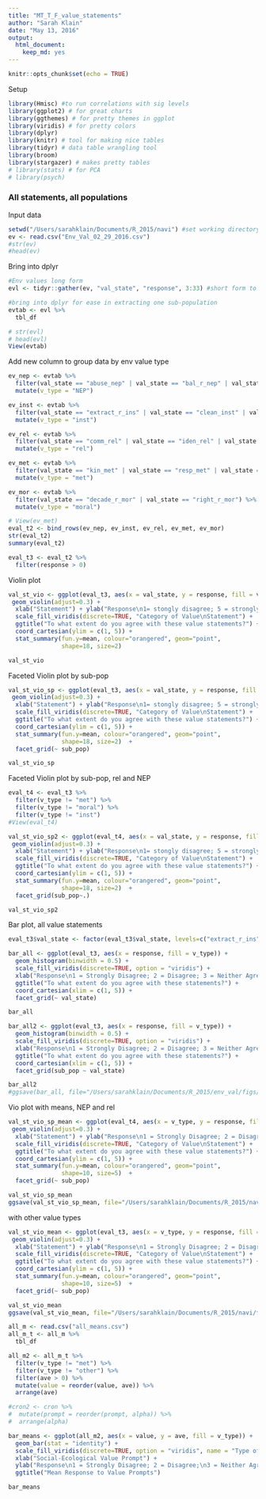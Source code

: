 ```yaml
---
title: "MT_T_F_value_statements"
author: "Sarah Klain"
date: "May 13, 2016"
output: 
  html_document: 
    keep_md: yes
---
```


```r
knitr::opts_chunk$set(echo = TRUE)
```

Setup

```r
library(Hmisc) #to run correlations with sig levels
library(ggplot2) # for great charts
library(ggthemes) # for pretty themes in ggplot
library(viridis) # for pretty colors
library(dplyr)
library(knitr) # tool for making nice tables
library(tidyr) # data table wrangling tool
library(broom)
library(stargazer) # makes pretty tables
# library(stats) # for PCA
# library(psych)
```

### All statements, all populations

Input data
```r
setwd("/Users/sarahklain/Documents/R_2015/navi") #set working directory
ev <- read.csv("Env_Val_02_29_2016.csv")
#str(ev)
#head(ev)
```

Bring into dplyr

```r
#Env values long form
evl <- tidyr::gather(ev, "val_state", "response", 3:33) #short form to long form data for ease in analysis

#bring into dplyr for ease in extracting one sub-population
evtab <- evl %>%
  tbl_df

# str(evl)
# head(evl)
View(evtab)
```

Add new column to group data by env value type

```r
ev_nep <- evtab %>% 
  filter(val_state == "abuse_nep" | val_state == "bal_r_nep" | val_state == "crisis_r_nep" | val_state == "spaceship_nep" | val_state == "bau_nep") %>% 
  mutate(v_type = "NEP")

ev_inst <- evtab %>% 
  filter(val_state == "extract_r_ins" | val_state == "clean_inst" | val_state == "loss_r_ins") %>% 
  mutate(v_type = "inst")

ev_rel <- evtab %>% 
  filter(val_state == "comm_rel" | val_state == "iden_rel" | val_state == "kin_rel" | val_state == "wild_rel" | val_state == "health_rel2" | val_state == "other_rel" ) %>% 
  mutate(v_type = "rel")

ev_met <- evtab %>% 
  filter(val_state == "kin_met" | val_state == "resp_met" | val_state == "iden_met" | val_state == "other_met") %>% 
  mutate(v_type = "met")

ev_mor <- evtab %>% 
  filter(val_state == "decade_r_mor" | val_state == "right_r_mor") %>% 
  mutate(v_type = "moral")

# View(ev_met)
eval_t2 <- bind_rows(ev_nep, ev_inst, ev_rel, ev_met, ev_mor)
str(eval_t2)
summary(eval_t2)

eval_t3 <- eval_t2 %>% 
  filter(response > 0)
```

Violin plot
```r

val_st_vio <- ggplot(eval_t3, aes(x = val_state, y = response, fill = v_type)) +
 geom_violin(adjust=0.3) +
  xlab("Statement") + ylab("Response\n1= stongly disagree; 5 = strongly agree") +
  scale_fill_viridis(discrete=TRUE, "Category of Value\nStatement") +
  ggtitle("To what extent do you agree with these value statements?") +
  coord_cartesian(ylim = c(1, 5)) +
  stat_summary(fun.y=mean, colour="orangered", geom="point", 
               shape=18, size=2)  

val_st_vio
```

Faceted Violin plot by sub-pop
```r
val_st_vio_sp <- ggplot(eval_t3, aes(x = val_state, y = response, fill = v_type)) +
 geom_violin(adjust=0.3) +
  xlab("Statement") + ylab("Response\n1= stongly disagree; 5 = strongly agree") +
  scale_fill_viridis(discrete=TRUE, "Category of Value\nStatement") +
  ggtitle("To what extent do you agree with these value statements?") +
  coord_cartesian(ylim = c(1, 5)) +
  stat_summary(fun.y=mean, colour="orangered", geom="point", 
               shape=18, size=2)  +
  facet_grid(~ sub_pop)

val_st_vio_sp
```

Faceted Violin plot by sub-pop, rel and NEP
```r
eval_t4 <- eval_t3 %>% 
  filter(v_type != "met") %>% 
  filter(v_type != "moral") %>% 
  filter(v_type != "inst")
#View(eval_t4)

val_st_vio_sp2 <- ggplot(eval_t4, aes(x = val_state, y = response, fill = v_type)) +
 geom_violin(adjust=0.3) +
  xlab("Statement") + ylab("Response\n1= stongly disagree; 5 = strongly agree") +
  scale_fill_viridis(discrete=TRUE, "Category of Value\nStatement") +
  ggtitle("To what extent do you agree with these value statements?") +
  coord_cartesian(ylim = c(1, 5)) +
  stat_summary(fun.y=mean, colour="orangered", geom="point", 
               shape=18, size=2)  +
  facet_grid(sub_pop~.)

val_st_vio_sp2
```

Bar plot, all value statements

```r
eval_t3$val_state <- factor(eval_t3$val_state, levels=c("extract_r_ins" ,"loss_r_ins","clean_inst","kin_met", "resp_met", "iden_met","other_met", "decade_r_mor","right_r_mor", "abuse_nep", "bal_r_nep", "crisis_r_nep", "spaceship_nep", "bau_nep", "comm_rel", "wild_rel", "iden_rel", "kin_rel", "health_rel2", "other_rel"))

bar_all <- ggplot(eval_t3, aes(x = response, fill = v_type)) +
  geom_histogram(binwidth = 0.5) +
  scale_fill_viridis(discrete=TRUE, option = "viridis") +
  xlab("Response\n1 = Strongly Disagree; 2 = Disagree; 3 = Neither Agree nor Disagree;\n4 = Agree; 5 = Strongly Agree") +
  ggtitle("To what extent do you agree with these statements?") +
  coord_cartesian(xlim = c(1, 5)) +
  facet_grid(~ val_state)

bar_all

bar_all2 <- ggplot(eval_t3, aes(x = response, fill = v_type)) +
  geom_histogram(binwidth = 0.5) +
  scale_fill_viridis(discrete=TRUE, option = "viridis") +
  xlab("Response\n1 = Strongly Disagree; 2 = Disagree; 3 = Neither Agree nor Disagree;\n4 = Agree; 5 = Strongly Agree") +
  ggtitle("To what extent do you agree with these statements?") +
  coord_cartesian(xlim = c(1, 5)) +
  facet_grid(sub_pop ~ val_state)

bar_all2
#ggsave(bar_all, file="/Users/sarahklain/Documents/R_2015/env_val/figs/bar_all.pdf")
```


Vio plot with means, NEP and rel

```r
val_st_vio_sp_mean <- ggplot(eval_t4, aes(x = v_type, y = response, fill = v_type)) +
 geom_violin(adjust=0.3) +
  xlab("Statement") + ylab("Response\n1 = Strongly Disagree; 2 = Disagree; 3 = Neither Agree nor Disagree;\n4 = Agree; 5 = Strongly Agree") +
  scale_fill_viridis(discrete=TRUE, "Category of Value\nStatement") +
  ggtitle("To what extent do you agree with these value statements?") +
  coord_cartesian(ylim = c(1, 5)) +
  stat_summary(fun.y=mean, colour="orangered", geom="point", 
               shape=10, size=5)  +
  facet_grid(~ sub_pop)

val_st_vio_sp_mean
ggsave(val_st_vio_sp_mean, file="/Users/sarahklain/Documents/R_2015/navi/figs/val_st_vio_sp_mean.jpg")
```

with other value types
```r
val_st_vio_mean <- ggplot(eval_t3, aes(x = v_type, y = response, fill = v_type)) +
 geom_violin(adjust=0.3) +
  xlab("Statement") + ylab("Response\n1 = Strongly Disagree; 2 = Disagree; 3 = Neither Agree nor Disagree;\n4 = Agree; 5 = Strongly Agree") +
  scale_fill_viridis(discrete=TRUE, "Category of Value\nStatement") +
  ggtitle("To what extent do you agree with these value statements?") +
  coord_cartesian(ylim = c(1, 5)) +
  stat_summary(fun.y=mean, colour="orangered", geom="point", 
               shape=10, size=5)  +
  facet_grid(~ sub_pop)

val_st_vio_mean
ggsave(val_st_vio_mean, file="/Users/sarahklain/Documents/R_2015/navi/figs/val_st_vio_mean.jpg")
```

```r
all_m <- read.csv("all_means.csv")
all_m_t <- all_m %>%
  tbl_df

all_m2 <- all_m_t %>%
  filter(v_type != "met") %>% 
  filter(v_type != "other") %>%
  filter(ave > 0) %>% 
  mutate(value = reorder(value, ave)) %>% 
  arrange(ave)

#cron2 <- cron %>% 
#  mutate(prompt = reorder(prompt, alpha)) %>% 
#  arrange(alpha)

bar_means <- ggplot(all_m2, aes(x = value, y = ave, fill = v_type)) +
  geom_bar(stat = "identity") +
  scale_fill_viridis(discrete=TRUE, option = "viridis", name = "Type of\nValue Prompt") +
  xlab("Social-Ecological Value Prompt") +
  ylab("Response\n1 = Strongly Disagree; 2 = Disagree;\n3 = Neither Agree nor Disagree;\n4 = Agree; 5 = Strongly Agree") + 
  ggtitle("Mean Response to Value Prompts") 

bar_means

```

